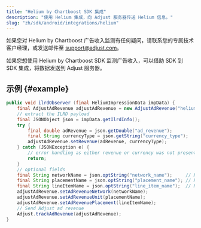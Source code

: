 ```yaml
---
title: "Helium by Chartboost SDK 集成"
description: "使用 Helium 集成，向 Adjust 服务器传送 Helium 信息。"
slug: "zh/sdk/android/integrations/helium"
---
```


<Callout type="note">

如果您对 Helium by Chartboost 广告收入监测有任何疑问，请联系您的专属技术客户经理，或发送邮件至 [support@adjust.com](mailto:support@adjust.com)。

</Callout>

如果您想使用 Helium by Chartboost SDK 监测广告收入，可以借助 SDK 到 SDK 集成，将数据发送到 Adjust 服务器。

## 示例 {#example}

```java
public void ilrdObserver (final HeliumImpressionData impData) {
    final AdjustAdRevenue adjustAdRevenue = new AdjustAdRevenue("helium_chartboost_sdk");
    // extract the ILRD payload
    final JSONObject json = impData.getIlrdInfo();
    try {
        final double adRevenue = json.getDouble("ad_revenue");
        final String currencyType = json.getString("currency_type");
        adjustAdRevenue.setRevenue(adRevenue, currencyType);
    } catch (JSONException e) {
        // error handling as either revenue or currency was not present
        return;
    }
    // optional fields
    final String networkName = json.optString("network_name");     // Helium demand network name
    final String placementName = json.optString("placement_name"); // Helium placement name
    final String lineItemName = json.optString("line_item_name");  // Helium line item name
    adjustAdRevenue.setAdRevenueNetwork(networkName);
    adjustAdRevenue.setAdRevenueUnit(placementName);
    adjustAdRevenue.setAdRevenuePlacement(lineItemName);
    // Send Adjust ad revenue
    Adjust.trackAdRevenue(adjustAdRevenue);
}
```
